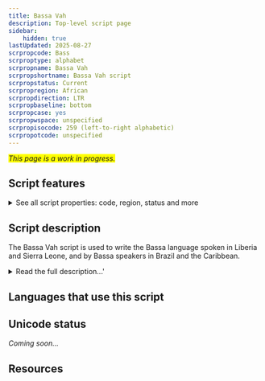 ```yaml
---
title: Bassa Vah
description: Top-level script page
sidebar:
    hidden: true
lastUpdated: 2025-08-27
scrpropcode: Bass
scrproptype: alphabet
scrpropname: Bassa Vah
scrpropshortname: Bassa Vah script
scrpropstatus: Current
scrpropregion: African
scrpropdirection: LTR
scrpropbaseline: bottom
scrpropcase: yes
scrpropwspace: unspecified
scrpropisocode: 259 (left-to-right alphabetic)
scrpropotcode: unspecified
---
```


<span style='background-color:yellow'>_This page is a work in progress._</span>


## Script features

<details>
<summary> See all script properties: code, region, status and more</summary>
<ScriptInfo />
</details>

## Script description

The Bassa Vah script is used to write the Bassa language spoken in Liberia and Sierra Leone, and by Bassa speakers in Brazil and the Caribbean.

<details>
<summary>Read the full description...'</summary>The name originated from the Bassa word 'Vah', meaning 'to throw a sign'; the script developed from the earlier Bassa communication system of signs made from chewed leaves or carved into trees and left in set locations where they would be found and interpreted. As this system developed, it was employed by the Bassa people to avoid slave traders, so was suppressed by colonial powers and became almost extinct.

Widely hailed as the only indigenous African alphabet, the script consists of 23 consonants and 7 vowels. Bassa Vah is the only indigenous Liberian script to represent tones. This is done by means of 5 tone marks, which are written inside the vowel characters. 

<span style='color: red'>_Missing image: bassatones.jpg_</span>

Characters are sorted in an order called _enni-ka-se-fa_ - the names of the first four consonants. Amongst some users, this sequence is also the name of the script itself. Vowels are sorted at the end of the alphabet.

The alphabet is [bicameral](/reference/glossary#bicam), although the lower case has only been developed in recent years, as demonstrated by their absence in [Michael Everson's draft chart](http://www.evertype.com/standards/iso10646/pdf/bassa.pdf), and their presence in the subsequent [Bassa Vah Association chart](http://www.uniboa.org/bassalanguage.html).

There are no unique Bassa Vah digits; Latin digits are used. Similarly, the Latin full stop and colon are used, in addition to a + symbol, which also performs a full stop function.
</details>

## Languages that use this script

<WsList script='Bass' wsMax='5' />

## Unicode status

_Coming soon..._

## Resources

<ScriptResources detailSummary='seemore' />

